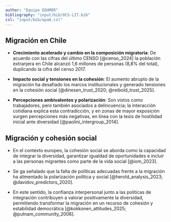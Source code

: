 ```yaml
---
author: "Equipo EDUMER"
bibliography: "input/bib/OCS-LIT.bib"
csl: "input/bib/apa6.csl"
---
```


## Migración en Chile

::: {.incremental .highlight-last style="font-size: 100%;"}

-   **Crecimiento acelerado y cambio en la composición migratoria**: De acuerdo con las cifras del último CENSO [@censo_2024] la población extranjera en Chile alcanzó 1,6 millones de personas (8,8% del total), duplicando la cifra del censo 2017.

-   **Impacto social y tensiones en la cohesión**: El aumento abrupto de la migración ha desafiado los marcos institucionales y generado tensiones en la cohesión social [@dinesen_trust_2020; @reibold_trust_2025].

-   **Percepciones ambivalentes y polarización**: Son vistos como trabajadores, pero también asociados a delincuencia; la interacción cotidiana explica esta contradicción, y en zonas de mayor exposición surgen percepciones más negativas, en línea con la tesis de hostilidad inicial ante diversidad [@paolini_intergroup_2014].

:::


## Migración y cohesión social

:::{.incremental .highlight-last style="font-size: 100%;"}

- En el contexto europeo, la cohesión social se aborda como la capacidad de integrar la diversidad, garantizar igualdad de oportunidades e incluir a las personas migrantes como parte de la vida social [@iom_2023].

- Se ga señalado que la falta de políticas adecuadas frente a la migración ha alimentado la polarización política y social [@herold_analysis_2023; @davidov_predictors_2020].

- En este sentido, la confianza interpersonal junto a las políticas de integración contribuyen a valorar positivamente la diversidad, permitiendo transformar la migración en un recurso de cohesión y estabilidad democrática [@kokkonen_attitudes_2025; @putnam_community_2006].

:::
